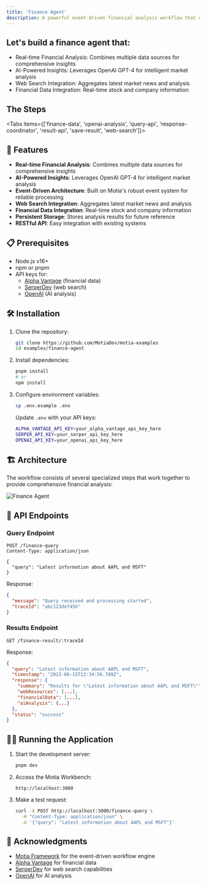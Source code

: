 ```yaml
---
title: 'Finance Agent'
description: A powerful event-driven financial analysis workflow that combines web search, financial data, and AI analysis to provide comprehensive investment insights.
---
```



## Let's build a finance agent that:

- Real-time Financial Analysis: Combines multiple data sources for comprehensive insights
- AI-Powered Insights: Leverages OpenAI GPT-4 for intelligent market analysis
- Web Search Integration: Aggregates latest market news and analysis
- Financial Data Integration: Real-time stock and company information

## The Steps

<Folder name="steps" defaultOpen>
  <File name="finance-data.step.ts" />
  <File name="openai-analysis.step.ts" />
  <File name="query-api.step.ts" />
  <File name="response-coordinator.step.ts" />
  <File name="result-api.step.ts" />
  <File name="save-result.step.ts" />
  <File name="web-search.step.ts" />
</Folder>

<Tabs items={['finance-data', 'openai-analysis', 'query-api', 'response-coordinator', 'result-api', 'save-result', 'web-search']}>
  <CodeFetcher path="examples/finance-agent/steps" tab="finance-data" value="finance-data" />
  <CodeFetcher path="examples/finance-agent/steps" tab="openai-analysis" value="openai-analysis" />
  <CodeFetcher path="examples/finance-agent/steps" tab="query-api" value="query-api" />
  <CodeFetcher path="examples/finance-agent/steps" tab="response-coordinator" value="response-coordinator" />
  <CodeFetcher path="examples/finance-agent/steps" tab="result-api" value="result-api" />
  <CodeFetcher path="examples/finance-agent/steps" tab="save-result" value="save-result" />
  <CodeFetcher path="examples/finance-agent/steps" tab="web-search" value="web-search" />
</Tabs>

## 🚀 Features

- **Real-time Financial Analysis**: Combines multiple data sources for comprehensive insights
- **AI-Powered Insights**: Leverages OpenAI GPT-4 for intelligent market analysis
- **Event-Driven Architecture**: Built on Motia's robust event system for reliable processing
- **Web Search Integration**: Aggregates latest market news and analysis
- **Financial Data Integration**: Real-time stock and company information
- **Persistent Storage**: Stores analysis results for future reference
- **RESTful API**: Easy integration with existing systems

## 📋 Prerequisites

- Node.js v16+
- npm or pnpm
- API keys for:
  - [Alpha Vantage](https://www.alphavantage.co/) (financial data)
  - [SerperDev](https://serper.dev/) (web search)
  - [OpenAI](https://platform.openai.com/) (AI analysis)

## 🛠️ Installation

1. Clone the repository:
   ```bash
   git clone https://github.com/MotiaDev/motia-examples
   cd examples/finance-agent
   ```

2. Install dependencies:
   ```bash
   pnpm install
   # or
   npm install
   ```

3. Configure environment variables:
   ```bash
   cp .env.example .env
   ```

   Update `.env` with your API keys:
   ```bash
   ALPHA_VANTAGE_API_KEY=your_alpha_vantage_api_key_here
   SERPER_API_KEY=your_serper_api_key_here
   OPENAI_API_KEY=your_openai_api_key_here
   ```

## 🏗️ Architecture

The workflow consists of several specialized steps that work together to provide comprehensive financial analysis:

![Finance Agent](../img/finance-agent.gif)


## 🚦 API Endpoints

### Query Endpoint

```http
POST /finance-query
Content-Type: application/json

{
  "query": "Latest information about AAPL and MSFT"
}
```

Response:
```json
{
  "message": "Query received and processing started",
  "traceId": "abc123def456"
}
```

### Results Endpoint

```http
GET /finance-result/:traceId
```

Response:
```json
{
  "query": "Latest information about AAPL and MSFT",
  "timestamp": "2023-06-15T12:34:56.789Z",
  "response": {
    "summary": "Results for \"Latest information about AAPL and MSFT\"",
    "webResources": [...],
    "financialData": [...],
    "aiAnalysis": {...}
  },
  "status": "success"
}
```

## 🏃‍♂️ Running the Application

1. Start the development server:
   ```bash
   pnpm dev
   ```

2. Access the Motia Workbench:
   ```
   http://localhost:3000
   ```

3. Make a test request:
   ```bash
   curl -X POST http://localhost:3000/finance-query \
     -H "Content-Type: application/json" \
     -d '{"query": "Latest information about AAPL and MSFT"}'
   ```
## 🙏 Acknowledgments

- [Motia Framework](https://motia.dev) for the event-driven workflow engine
- [Alpha Vantage](https://www.alphavantage.co/) for financial data
- [SerperDev](https://serper.dev/) for web search capabilities
- [OpenAI](https://platform.openai.com/) for AI analysis 